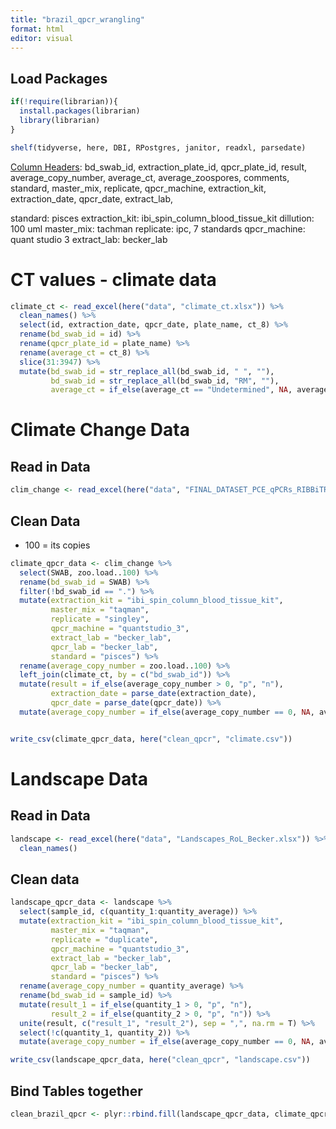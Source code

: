 ```yaml
---
title: "brazil_qpcr_wrangling"
format: html
editor: visual
---
```


## Load Packages

```r

if(!require(librarian)){
  install.packages(librarian)
  library(librarian)
}

shelf(tidyverse, here, DBI, RPostgres, janitor, readxl, parsedate)

```

[Column Headers]{.underline}: bd_swab_id, extraction_plate_id, qpcr_plate_id, result, average_copy_number, average_ct, average_zoospores, comments, standard, master_mix, replicate, qpcr_machine, extraction_kit, extraction_date, qpcr_date, extract_lab,

standard: pisces extraction_kit: ibi_spin_column_blood_tissue_kit dillution: 100 uml master_mix: tachman replicate: ipc, 7 standards qpcr_machine: quant studio 3 extract_lab: becker_lab

# CT values - climate data

```r

climate_ct <- read_excel(here("data", "climate_ct.xlsx")) %>% 
  clean_names() %>% 
  select(id, extraction_date, qpcr_date, plate_name, ct_8) %>% 
  rename(bd_swab_id = id) %>% 
  rename(qpcr_plate_id = plate_name) %>% 
  rename(average_ct = ct_8) %>% 
  slice(31:3947) %>% 
  mutate(bd_swab_id = str_replace_all(bd_swab_id, " ", ""),
         bd_swab_id = str_replace_all(bd_swab_id, "RM", ""),
         average_ct = if_else(average_ct == "Undetermined", NA, average_ct))

```

# Climate Change Data

## Read in Data

```r

clim_change <- read_excel(here("data", "FINAL_DATASET_PCE_qPCRs_RIBBiTR.xlsx"))


```

## Clean Data

-   100 = its copies

```r

climate_qpcr_data <- clim_change %>% 
  select(SWAB, zoo.load..100) %>% 
  rename(bd_swab_id = SWAB) %>% 
  filter(!bd_swab_id == ".") %>% 
  mutate(extraction_kit = "ibi_spin_column_blood_tissue_kit",
         master_mix = "taqman",
         replicate = "singley",
         qpcr_machine = "quantstudio_3",
         extract_lab = "becker_lab",
         qpcr_lab = "becker_lab",
         standard = "pisces") %>% 
  rename(average_copy_number = zoo.load..100) %>% 
  left_join(climate_ct, by = c("bd_swab_id")) %>% 
  mutate(result = if_else(average_copy_number > 0, "p", "n"),
         extraction_date = parse_date(extraction_date),
         qpcr_date = parse_date(qpcr_date)) %>% 
  mutate(average_copy_number = if_else(average_copy_number == 0, NA, average_copy_number))


write_csv(climate_qpcr_data, here("clean_qpcr", "climate.csv"))

```

# Landscape Data

## Read in Data

```r

landscape <- read_excel(here("data", "Landscapes_RoL_Becker.xlsx")) %>% 
  clean_names()

```

## Clean data

```r

landscape_qpcr_data <- landscape %>% 
  select(sample_id, c(quantity_1:quantity_average)) %>% 
  mutate(extraction_kit = "ibi_spin_column_blood_tissue_kit",
         master_mix = "taqman",
         replicate = "duplicate", 
         qpcr_machine = "quantstudio_3",
         extract_lab = "becker_lab",
         qpcr_lab = "becker_lab",
         standard = "pisces") %>% 
  rename(average_copy_number = quantity_average) %>% 
  rename(bd_swab_id = sample_id) %>% 
  mutate(result_1 = if_else(quantity_1 > 0, "p", "n"),
         result_2 = if_else(quantity_2 > 0, "p", "n")) %>% 
  unite(result, c("result_1", "result_2"), sep = ",", na.rm = T) %>% 
  select(!c(quantity_1, quantity_2)) %>% 
  mutate(average_copy_number = if_else(average_copy_number == 0, NA, average_copy_number))

write_csv(landscape_qpcr_data, here("clean_qpcr", "landscape.csv"))
```

## Bind Tables together

```r

clean_brazil_qpcr <- plyr::rbind.fill(landscape_qpcr_data, climate_qpcr_data)

```
